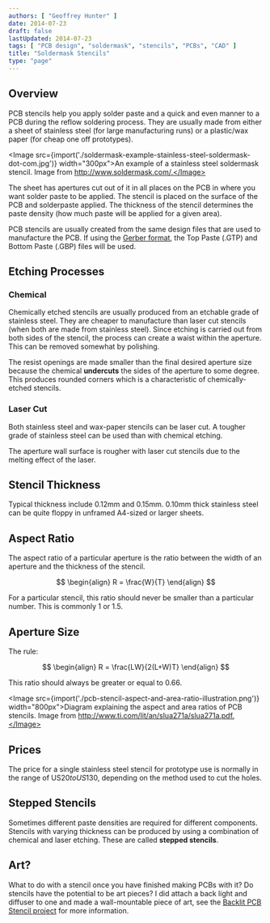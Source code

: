 ```yaml
---
authors: [ "Geoffrey Hunter" ]
date: 2014-07-23
draft: false
lastUpdated: 2014-07-23
tags: [ "PCB design", "soldermask", "stencils", "PCBs", "CAD" ]
title: "Soldermask Stencils"
type: "page"
---
```



## Overview

PCB stencils help you apply solder paste and a quick and even manner to a PCB during the reflow soldering process. They are usually made from either a sheet of stainless steel (for large manufacturing runs) or a plastic/wax paper (for cheap one off prototypes).

<Image src={import('./soldermask-example-stainless-steel-soldermask-dot-com.jpg')} width="300px">An example of a stainless steel soldermask stencil. Image from http://www.soldermask.com/.</Image>

The sheet has apertures cut out of it in all places on the PCB in where you want solder paste to be applied. The stencil is placed on the surface of the PCB and solderpaste applied. The thickness of the stencil determines the paste density (how much paste will be applied for a given area).

PCB stencils are usually created from the same design files that are used to manufacture the PCB. If using the [Gerber format](/pcb-design/pcb-data-formats#gerber-files), the Top Paste (.GTP) and Bottom Paste (.GBP) files will be used.

## Etching Processes

### Chemical

Chemically etched stencils are usually produced from an etchable grade of stainless steel. They are cheaper to manufacture than laser cut stencils (when both are made from stainless steel). Since etching is carried out from both sides of the stencil, the process can create a waist within the aperture. This can be removed somewhat by polishing.

The resist openings are made smaller than the final desired aperture size because the chemical **undercuts** the sides of the aperture to some degree. This produces rounded corners which is a characteristic of chemically-etched stencils.

### Laser Cut

Both stainless steel and wax-paper stencils can be laser cut. A tougher grade of stainless steel can be used than with chemical etching.

The aperture wall surface is rougher with laser cut stencils due to the melting effect of the laser.

## Stencil Thickness

Typical thickness include 0.12mm and 0.15mm. 0.10mm thick stainless steel can be quite floppy in unframed A4-sized or larger sheets.

## Aspect Ratio

The aspect ratio of a particular aperture is the ratio between the width of an aperture and the thickness of the stencil.

$$
\begin{align}
R = \frac{W}{T}
\end{align}
$$

For a particular stencil, this ratio should never be smaller than a particular number. This is commonly 1 or 1.5.

## Aperture Size

The rule:

$$
\begin{align}
R = \frac{LW}{2(L+W)T}
\end{align}
$$

This ratio should always be greater or equal to 0.66.

<Image src={import('./pcb-stencil-aspect-and-area-ratio-illustration.png')} width="800px">Diagram explaining the aspect and area ratios of PCB stencils. Image from http://www.ti.com/lit/an/slua271a/slua271a.pdf.</Image>

## Prices

The price for a single stainless steel stencil for prototype use is normally in the range of US$20 to US$130, depending on the method used to cut the holes.

## Stepped Stencils

Sometimes different paste densities are required for different components. Stencils with varying thickness can be produced by using a combination of chemical and laser etching. These are called **stepped stencils**.

## Art?

What to do with a stencil once you have finished making PCBs with it? Do stencils have the potential to be art pieces? I did attach a back light and diffuser to one and made a wall-mountable piece of art, see the [Backlit PCB Stencil project](/electronics/projects/backlit-pcb-stencil) for more information.
